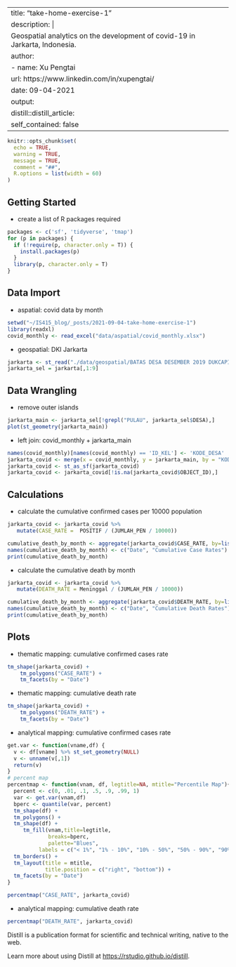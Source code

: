 <style type="text/css">
.main-container {
  max-width: 900px;
  margin-left: auto;
  margin-right: auto;
}
</style>

---
title: "take-home-exercise-1"
description: |
 Geospatial analytics on the development of covid-19 in Jarkarta, Indonesia.
author:
  - name: Xu Pengtai
    url: https://www.linkedin.com/in/xupengtai/
date: 09-04-2021
output:
  distill::distill_article:
    self_contained: false
---

```r
knitr::opts_chunk$set(
  echo = TRUE,
  warning = TRUE,
  message = TRUE,
  comment = "##",
  R.options = list(width = 60)
)
```

## Getting Started
- create a list of R packages required

```r
packages <- c('sf', 'tidyverse', 'tmap')
for (p in packages) {
  if (!require(p, character.only = T)) {
    install.packages(p)
  }
  library(p, character.only = T)
}
```


## Data Import
- aspatial: covid data by month
```r
setwd("~/IS415_blog/_posts/2021-09-04-take-home-exercise-1")
library(readxl)
covid_monthly <- read_excel("data/aspatial/covid_monthly.xlsx")
```

- geospatial: DKI Jarkarta
```r
jarkarta <- st_read("./data/geospatial/BATAS DESA DESEMBER 2019 DUKCAPIL DKI JAKARTA/BATAS_DESA_DESEMBER_2019_DUKCAPIL_DKI_JAKARTA.shp")
jarkarta_sel = jarkarta[,1:9]

```

## Data Wrangling
- remove outer islands
```r
jarkarta_main <- jarkarta_sel[!grepl("PULAU", jarkarta_sel$DESA),]
plot(st_geometry(jarkarta_main))
```

- left join: covid_monthly + jarkarta_main
```r
names(covid_monthly)[names(covid_monthly) == 'ID_KEL'] <- 'KODE_DESA'
jarkarta_covid <- merge(x = covid_monthly, y = jarkarta_main, by = "KODE_DESA", all.x = TRUE)
jarkarta_covid <- st_as_sf(jarkarta_covid)
jarkarta_covid <- jarkarta_covid[!is.na(jarkarta_covid$OBJECT_ID),]
```

## Calculations
- calculate the cumulative confirmed cases per 10000 population
```r
jarkarta_covid <- jarkarta_covid %>% 
   mutate(CASE_RATE =  POSITIF / (JUMLAH_PEN / 10000))

cumulative_death_by_month <- aggregate(jarkarta_covid$CASE_RATE, by=list(Category=jarkarta_covid$Date), FUN=mean)
names(cumulative_death_by_month) <- c("Date", "Cumulative Case Rates")
print(cumulative_death_by_month)
```

- calculate the cumulative death by month
```r
jarkarta_covid <- jarkarta_covid %>% 
   mutate(DEATH_RATE = Meninggal / (JUMLAH_PEN / 10000))

cumulative_death_by_month <- aggregate(jarkarta_covid$DEATH_RATE, by=list(Category=jarkarta_covid$Date), FUN=mean)
names(cumulative_death_by_month) <- c("Date", "Cumulative Death Rates")
print(cumulative_death_by_month)
```

## Plots

- thematic mapping: cumulative confirmed cases rate
```r

tm_shape(jarkarta_covid) +
    tm_polygons("CASE_RATE") +
    tm_facets(by = "Date")
```

- thematic mapping: cumulative death rate
```r

tm_shape(jarkarta_covid) +
    tm_polygons("DEATH_RATE") +
    tm_facets(by = "Date")
```

- analytical mapping: cumulative confirmed cases rate
```r

get.var <- function(vname,df) {
  v <- df[vname] %>% st_set_geometry(NULL)
  v <- unname(v[,1])
  return(v)
}
# percent map 
percentmap <- function(vnam, df, legtitle=NA, mtitle="Percentile Map"){
  percent <- c(0, .01, .1, .5, .9, .99, 1)
  var <- get.var(vnam,df)
  bperc <- quantile(var, percent)
  tm_shape(df) +
  tm_polygons() +
  tm_shape(df) +
     tm_fill(vnam,title=legtitle,
             breaks=bperc,
             palette="Blues",
          labels = c("< 1%", "1% - 10%", "10% - 50%", "50% - 90%", "90% - 99%", "> 99%"))  +
  tm_borders() +
  tm_layout(title = mtitle, 
            title.position = c("right", "bottom")) +
  tm_facets(by = "Date")
}

percentmap("CASE_RATE", jarkarta_covid)
```


- analytical mapping: cumulative death rate
```r

percentmap("DEATH_RATE", jarkarta_covid)
```

Distill is a publication format for scientific and technical writing, native to the web.

Learn more about using Distill at <https://rstudio.github.io/distill>.


